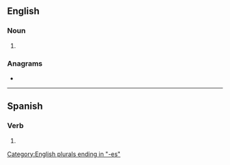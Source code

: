 ==English==

===Noun===
{{head|en|noun form}}

# {{plural of|en|alias}}

===Anagrams===
* {{anagrams|en|a=aaeilss|assaile}}

[[Category:English plurals ending in "-es"]]

----

==Spanish==

===Verb===
{{head|es|verb form}}

# {{es-verb form of|aliar<í>}}